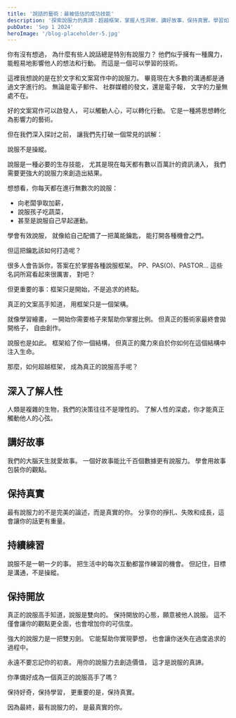 ```yaml
---
title: '說話的藝術：最被低估的成功技能'
description: '探索說服力的真諦：超越框架，掌握人性洞察，講好故事，保持真實。學習如何在日常生活中運用有效說服技巧，從加薪到育兒。揭示成為說服高手的關鍵步驟，包括深入了解人性、持續練習和保持開放態度。了解為什麼說服不等於操縱，而是一種必要的生存技能。'
pubDate: 'Sep 1 2024'
heroImage: '/blog-placeholder-5.jpg'
---
```


你有沒有想過，
為什麼有些人說話總是特別有說服力？
他們似乎擁有一種魔力，
能輕易地影響他人的想法和行動。
而這是一個可以學習的技術。

這裡我想說的是在於文字和文案寫作中的說服力。
畢竟現在大多數的溝通都是通過文字進行的。
無論是電子郵件、
社群媒體的發文，還是電子報，
文字的力量無處不在。

好的文案寫作可以啟發人，
可以觸動人心，可以轉化行動。
它是一種將思想轉化為影響力的藝術。

但在我們深入探討之前，
讓我們先打破一個常見的誤解：

說服不是操縱。

說服是一種必要的生存技能，
尤其是現在每天都有數以百萬計的資訊湧入，
我們需要更強大的說服力來創造出結果。

想想看，你每天都在進行無數次的說服：

- 向老闆爭取加薪，
- 說服孩子吃蔬菜，
- 甚至是說服自己早起運動。

學會有效說服，
就像給自己配備了一把萬能鑰匙，
能打開各種機會之門。

但這把鑰匙該如何打造呢？

很多人會告訴你，答案在於掌握各種說服框架。
PP、PAS(O)、PASTOR...
這些名詞所寫看起來很厲害，
對吧？

但更重要的事：框架只是開始，不是追求的終點。

真正的文案高手知道，
用框架只是一個架構。

就像學習繪畫，
一開始你需要格子來幫助你掌握比例。
但真正的藝術家最終會拋開格子，
自由創作。

說服也是如此。
框架給了你一個結構，
但真正的魔力來自於你如何在這個結構中注入生命。

那麼，如何超越框架，
成為真正的說服高手呢？

## 深入了解人性

人類是複雜的生物，我們的決策往往不是理性的。
了解人性的深處，你才能真正觸動他人的心弦。

## 講好故事

我們的大腦天生就愛故事。
一個好故事能比千百個數據更有說服力。
學會用故事包裝你的觀點。

## 保持真實

最有說服力的不是完美的論述，而是真實的你。
分享你的掙扎、失敗和成長，這會讓你的話更有重量。

## 持續練習

說服不是一朝一夕的事。
把生活中的每次互動都當作練習的機會。
但記住，目標是溝通，不是操縱。

## 保持開放

真正的說服高手知道，說服是雙向的。
保持開放的心態，願意被他人說服。
這不僅會讓你的觀點更全面，也會增加你的可信度。

強大的說服力是一把雙刃劍。
它能幫助你實現夢想，
也會讓你迷失在過度追求的過程中。

永遠不要忘記你的初衷。
用你的說服力去創造價值，
這才是說服的真諦。

你準備好成為一個真正的說服高手了嗎？

保持好奇，保持學習，
更重要的是，保持真實。

因為最終，最有說服力的，
是最真實的你。
